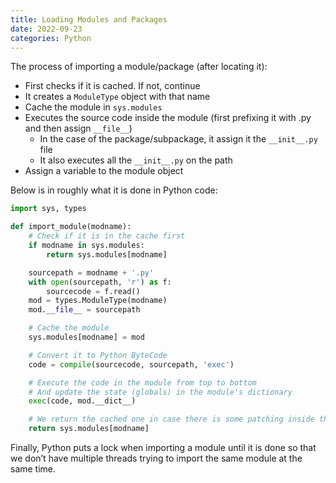 ```yaml
---
title: Loading Modules and Packages
date: 2022-09-23
categories: Python
---
```

The process of importing a module/package (after locating it):

- First checks if it is cached. If not, continue
- It creates a `ModuleType` object with that name
- Cache the module in `sys.modules`
- Executes the source code inside the module (first prefixing it with .py and then assign `__file__`)
    - In the case of the package/subpackage, it assign it the `__init__.py` file
    - It also executes all the `__init__.py` on the path
- Assign a variable to the module object

Below is in roughly what it is done in Python code:

```python
import sys, types

def import_module(modname):
    # Check if it is in the cache first
    if modname in sys.modules:
        return sys.modules[modname]

    sourcepath = modname + '.py'
    with open(sourcepath, 'r') as f:
        sourcecode = f.read()
    mod = types.ModuleType(modname)
    mod.__file__ = sourcepath

    # Cache the module
    sys.modules[modname] = mod

    # Convert it to Python ByteCode
    code = compile(sourcecode, sourcepath, 'exec')

    # Execute the code in the module from top to bottom
    # And update the state (globals) in the module's dictionary
    exec(code, mod.__dict__)

    # We return the cached one in case there is some patching inside the module
    return sys.modules[modname]
```

Finally, Python puts a lock when importing a module until it is done so that we don't have multiple threads trying to import the same module at the same time.
